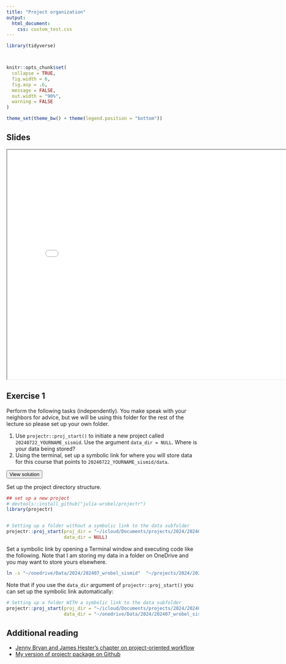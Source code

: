 ```yaml
---
title: "Project organization"
output:
  html_document: 
    css: custom_test.css
---
```


```r
library(tidyverse)



knitr::opts_chunk$set(
  collapse = TRUE,
  fig.width = 6,
  fig.asp = .6,
  message = FALSE,
  out.width = "90%",
  warning = FALSE
)

theme_set(theme_bw() + theme(legend.position = "bottom"))
```




## Slides

<iframe src="slides/cl_slides.html" width="800" height="600" allowfullscreen = "true"></iframe>

## Exercise 1

Perform the following tasks (independently). You make speak with your neighbors for advice, but we will be using this folder for the rest of the lecture so please set up your own folder.

1. Use `projectr::proj_start()` to initiate a new project called `20240722_YOURNAME_sismid`.   Use the argument `data_dir = NULL`. Where is your data being stored?
2. Using the terminal, set up a symbolic link for where you will store data for this course that points to `20240722_YOURNAME_sismid/data`.



<button type="button" class="collapsible">View solution</button>
<div class="content">

Set up the project directory structure.

```r
## set up a new project
# devtools::install_github("julia-wrobel/projectr")
library(projectr)


# Setting up a folder without a symbolic link to the data subfolder
projectr::proj_start(proj_dir = "~/icloud/Documents/projects/2024/202407_wrobel_sismid", 
                     data_dir = NULL) 

```


Set a symbolic link by opening a Terminal window and executing code like the following. Note that I am storing my data in a folder on OneDrive and you may want to store yours elsewhere.

```bash
ln -s "~/onedrive/Data/2024/202407_wrobel_sismid"  "~/projects/2024/202407_wrobel_sismid/data" 
```

Note that if you use the `data_dir` argument of `projectr::proj_start()`  you can set up the symbolic link automatically:

```r

# Setting up a folder WITH a symbolic link to the data subfolder
projectr::proj_start(proj_dir = "~/icloud/Documents/projects/2024/202407_wrobel_sismid", 
                     data_dir = "~/onedrive/Data/2024/202407_wrobel_sismid") 
```


</div>


## Additional reading

* [Jenny Bryan and James Hester's chapter on project-oriented workflow](https://rstats.wtf/project-oriented-workflow.html)
* [My version of projectr package on Github](https://github.com/julia-wrobel/projectr)


<script language="JavaScript" src="custom_js.js"></script>
